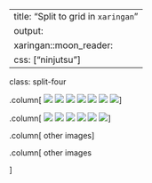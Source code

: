 
---
title: "Split to grid in `xaringan`"
output:
  xaringan::moon_reader:
    css: ["ninjutsu"]
---


class: split-four

.column[
<img src="wedding.jpg">
<img src="rocks.jpg">
<img src="falls2.jpg">
<img src="paris.jpg">
<img src="nature.jpg">
<img src="mist.jpg">
<img src="paris.jpg">
]

.column[
<img src="underwater.jpg">
<img src="ocean.jpg">
<img src="wedding.jpg">
<img src="mountainskies.jpg">
<img src="rocks.jpg">
<img src="underwater.jpg">
]

.column[
other images
]

.column[
other images

]
